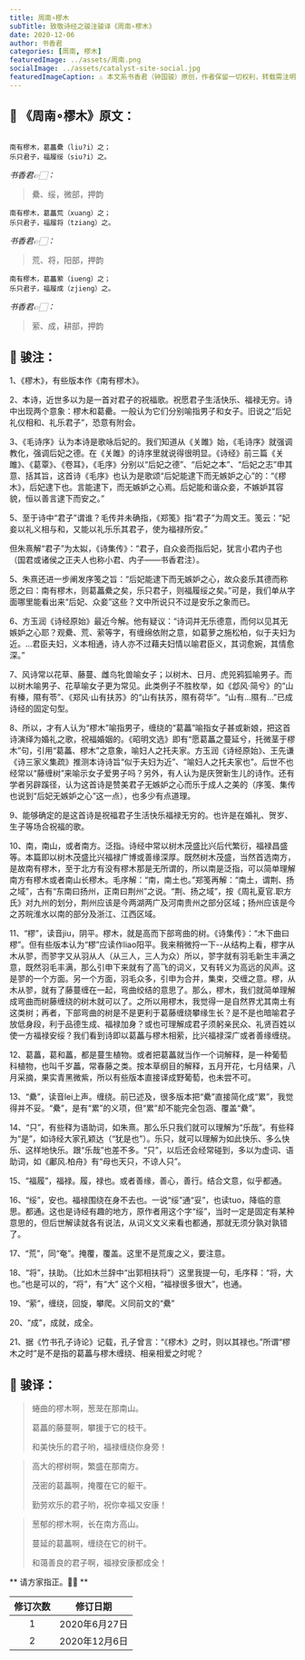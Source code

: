 ```yaml
---
title: 周南∘樛木
subTitle: 致敬诗经之骏注骏译《周南∘樛木》 
date: 2020-12-06 
author: 书香君
categories: [周南, 樛木]
featuredImage: ../assets/周南.png
socialImage: ../assets/catalyst-site-social.jpg
featuredImageCaption: ⚠️️ 本文系书香君（钟国骏）原创，作者保留一切权利，转载需注明出处。
---
```


## 🌼 《周南∘樛木》原文：
```

南有樛木，葛藟纍（liu?i）之；
乐只君子，福履绥（siu?i）之。

```
*书香君👉🏻：* 

> 纍、绥，微部，押韵

```
南有樛木，葛藟荒（xuang）之；
乐只君子，福履将（tziang）之。

```
*书香君👉🏻：* 

> 荒、将，阳部，押韵

```
南有樛木，葛藟萦（iueng）之；
乐只君子，福履成（zjieng）之。

```
*书香君👉🏻：* 

> 萦、成，耕部，押韵

## 🍁️ 骏注：

1、《樛木》，有些版本作《南有樛木》。

2、本诗，近世多以为是一首对君子的祝福歌。祝愿君子生活快乐、福禄无穷。诗中出现两个意象：樛木和葛罍。一般认为它们分别喻指男子和女子。旧说之“后妃礼仪相和、礼乐君子”，恐意有附会。

3、《毛诗序》认为本诗是歌咏后妃的。我们知道从《关雎》始，《毛诗序》就强调教化，强调后妃之德。在《关雎》的诗序里就说得很明显。《诗经》前三篇《关雎》、《葛覃》、《卷耳》，《毛序》分别以“后妃之德”、“后妃之本”、“后妃之志”申其意、括其旨，这首诗《毛序》也认为是歌颂“后妃能逮下而无嫉妒之心”的：“《樛木》，后妃逮下也。言能逮下，而无嫉妒之心焉。后妃能和谐众妾，不嫉妒其容貌，恒以善言逮下而安之。”

5、至于诗中“君子”谓谁？毛传并未确指，《郑笺》指“君子”为周文王。笺云：“妃妾以礼义相与和，又能以礼乐乐其君子，使为福禄所安。”

但朱熹解“君子”为太姒，《诗集传》：“君子，自众妾而指后妃，犹言小君内子也（国君或诸侯之正夫人也称小君、内子——书香君注）。

5、朱熹还进一步阐发序笺之旨：“后妃能逮下而无嫉妒之心，故众妾乐其德而称愿之曰：南有樛木，则葛藟纍之矣，乐只君子，则福履绥之矣。”可是，我们单从字面哪里能看出来“后妃、众妾”这些？文中所说只不过是安乐之象而已。

6、方玉润《诗经原始》最近今解。他有疑议：“诗词并无乐德意，而何以见其无嫉妒之心耶？观纍、荒、萦等字，有缠绵依附之意，如葛萝之施松柏，似于夫妇为近。…君臣夫妇，义本相通，诗人亦不过藉夫妇情以喻君臣义，其词愈婉，其情愈深。”

7、风诗常以花草、藤蔓、雌鸟牝兽喻女子；以树木、日月、虎兕鸦狐喻男子。而以树木喻男子、花草喻女子更为常见。此类例子不胜枚举，如《邶风·简兮》的“山有榛，隰有苓”、《郑风·山有扶苏》的“山有扶苏，隰有荷华”。“山有…隰有…”已成诗经的固定句型。

8、所以，才有人认为“樛木”喻指男子，缠绕的“葛藟”喻指女子甚或新娘，把这首诗演绎为婚礼之歌，祝福婚姻的。《昭明文选》即有“愿葛藟之蔓延兮，托微茎于樛木”句，引用“葛藟、樛木”之意象，喻妇人之托夫家。方玉润《诗经原始》、王先谦《诗三家义集疏》推测本诗诗旨“似于夫妇为近”、“喻妇人之托夫家也”。后世不也经常以“藤缠树”来喻示女子爱男子吗？另外，有人认为是庆贺新生儿的诗作。还有学者另辟蹊径，认为这首诗是赞美君子无嫉妒之心而乐于成人之美的（序笺、集传也说到“后妃无嫉妒之心”这一点），也多少有点道理。

9、能够确定的是这首诗是祝福君子生活快乐福禄无穷的。也许是在婚礼、贺岁、生子等场合祝福的歌。

10、南，南山，或者南方。泛指。诗经中常以树木茂盛比兴后代繁衍，福禄昌盛等。本篇即以树木茂盛比兴福禄广博或善缘深厚。既然树木茂盛，当然首选南方，是故南有樛木，至于北方有没有樛木那是无所谓的，所以南是泛指，可以简单理解南方有樛木或者南山长樛木。毛序解：“南，南土也。”郑笺再解：“南土，谓荆、扬之域”，古有“东南曰扬州，正南曰荆州”之说。“荆、扬之域”，按《周礼夏官.职方氏》对九州的划分，荆州应该是今两湖两广及河南贵州之部分区域；扬州应该是今之苏皖淮水以南的部分及浙江、江西区域。

11、“樛”，读音jiu，阴平。樛木，就是高而下部弯曲的树。《诗集传》：“木下曲曰樛”。但有些版本认为“樛”应读作liao阳平。我来稍微捋一下--从结构上看，樛字从木从翏，而翏字又从羽从人（从三人，三人为众）所以，翏字就有羽毛新生丰满之意，既然羽毛丰满，那么引申下来就有了高飞的词义，又有转义为高远的风声。这是翏的一个方面。另一个方面，羽毛众多，引申为合并，集束，交缠之意。樛，从木从翏，就有了藤蔓缠在一起，弯曲绞结的意思了。那么，樛木，我们就简单理解成弯曲而树藤缠绕的树木就可以了。之所以用樛木，我觉得一是自然界尤其南土有这类树；再者，下部弯曲的树是不是更利于葛藤缠绕攀缘生长？是不是也暗喻君子放低身段，利于品德生成、福禄加身？或也可理解成君子须躬亲民众、礼贤百姓以使一方福禄安绥？我们看到诗即以葛藟与樛木相萦，比兴福禄深广或者善缘缠绕。

12、葛藟，葛和藟，都是蔓生植物。或者把葛藟就当作一个词解释，是一种葡萄科植物，也叫千岁藟，常春藤之类。按本草纲目的解释，五月开花，七月结果，八月采摘，果实青黑微紫，所以有些版本直接译成野葡萄，也未尝不可。

13、“纍”，读音lei上声。缠绕。前已述及，很多版本把“纍”直接简化成“累”，我觉得并不妥。“纍”，是有“累”的义项，但“累”却不能完全包涵、覆盖“纍”。

14、“只”，有些释为语助词，如朱熹。那么乐只我们就可以理解为“乐哉”。有些释为“是”，如诗经大家孔颖达（“犹是也”）。乐只，就可以理解为如此快乐、多么快乐、这样地快乐。跟“乐哉”也差不多。“只”，以后还会经常碰到，多以为虚词、语助词，如《鄘风.柏舟》有“母也天只，不谅人只”。

15、“福履”，福禄。履，禄也。或者善缘，善心，善行。结合文意，似乎都通。

16、“绥”，安也。福禄围绕在身不去也。一说“绥”通“妥”，也读tuo，降临的意思。都通。这也是诗经有趣的地方，原作者用这个字“绥”，当时一定是固定有某种意思的，但后世解读就各有说法，从词义文义来看也都通，那就无须分孰对孰错了。

17、“荒”，同“奄”。掩覆，覆盖。这里不是荒废之义，要注意。

18、“将”，扶助。（比如木兰辞中“出郭相扶将”）这里我提一句，毛序释：“将，大也。”也是可以的，“将”，有“大”
这个义相，“福禄很多很大”，也通。

19、“萦”，缠绕，回旋，攀爬。义同前文的“纍”

20、“成”，成就，成全。

21、据《竹书孔子诗论》记载，孔子曾言：“《樛木》之时，则以其禄也。”所谓“樛木之时”是不是指的葛藟与樛木缠绕、相亲相爱之时呢？

## 🍁️ 骏译：

> 蜷曲的樛木啊，葱茏在那南山。
> 
> 葛藟的藤蔓啊，攀援于它的枝干。
> 
> 和美快乐的君子哟，福禄缠绕你身旁！

> 高大的樛树啊，繁盛在那南方。
> 
> 茂密的葛藟啊，掩覆在它的躯干。
> 
> 勤劳欢乐的君子哟，祝你幸福又安康！

> 葱郁的樛木啊，长在南方高山。
> 
> 蔓延的葛藟啊，缠绕在它的树干。
> 
> 和蔼善良的君子啊，福禄安康都成全！

** 请方家指正。🙏🏻 **

| 修订次数      | 修订日期 | 
|   :----: |    :----:   | 
| 1    | 2020年6月27日       | 
| 2    | 2020年12月6日       | 
